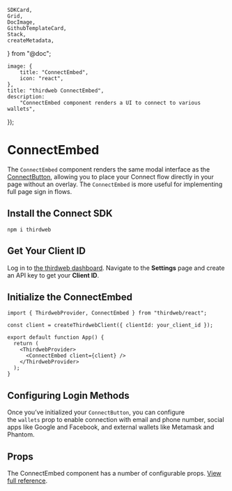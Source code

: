 	SDKCard,
	Grid,
	DocImage,
	GithubTemplateCard,
	Stack,
	createMetadata,
} from "@doc";

	image: {
		title: "ConnectEmbed",
		icon: "react",
	},
	title: "thirdweb ConnectEmbed",
	description:
		"ConnectEmbed component renders a UI to connect to various wallets",
});

# ConnectEmbed

The `ConnectEmbed` component renders the same modal interface as the [ConnectButton](/connect/sign-in/get-started/ConnectButton), allowing you to place your Connect flow directly in your page without an overlay. The `ConnectEmbed` is more useful for implementing full page sign in flows.

## Install the Connect SDK

```tsx
npm i thirdweb
```

## Get Your Client ID

Log in to [the thirdweb dashboard](https://thirdweb.com/dashboard). Navigate to the **Settings** page and create an API key to get your **Client ID**.

## Initialize the ConnectEmbed

```tsx
import { ThirdwebProvider, ConnectEmbed } from "thirdweb/react";

const client = createThirdwebClient({ clientId: your_client_id });

export default function App() {
  return (
    <ThirdwebProvider>
      <ConnectEmbed client={client} />
    </ThirdwebProvider>
  );
}
```

## Configuring Login Methods

Once you’ve initialized your `ConnectButton`, you can configure the `wallets` prop to enable connection with email and phone number, social apps like Google and Facebook, and external wallets like Metamask and Phantom.

## Props

The ConnectEmbed component has a number of configurable props. [View full reference](https://portal.thirdweb.com/references/typescript/v5/ConnectEmbedProps).